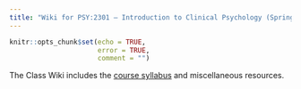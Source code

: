 ```yaml
---
title: "Wiki for PSY:2301 – Introduction to Clinical Psychology (Spring 2025)"
---
```


```r
knitr::opts_chunk$set(echo = TRUE,
                      error = TRUE,
                      comment = "")
```

The Class Wiki includes the [course syllabus](syllabus.html) and miscellaneous resources.
